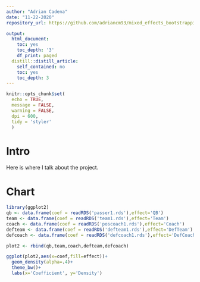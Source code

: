 ```yaml
---
author: "Adrian Cadena"
date: "11-22-2020"
repository_url: https://github.com/adriancm93/mixed_effects_bootstrapping

output:
  html_document:
    toc: yes
    toc_depth: '3'
    df_print: paged
  distill::distill_article:
    self_contained: no
    toc: yes
    toc_depth: 3
---
```



```r
knitr::opts_chunk$set(
  echo = TRUE, 
  message = FALSE, 
  warning = FALSE, 
  dpi = 600, 
  tidy = 'styler'
  )
```

# Intro
Here is where I talk about the project.

# Chart

```r
library(ggplot2)
qb <- data.frame(coef = readRDS('passer1.rds'),effect='QB')
team <- data.frame(coef = readRDS('team1.rds'),effect='Team')
coach <- data.frame(coef = readRDS('poscoach1.rds'),effect='Coach')
defteam <- data.frame(coef = readRDS('defteam1.rds'),effect='DefTeam')
defcoach <- data.frame(coef = readRDS('defcoach1.rds'),effect='DefCoach')

plot2 <- rbind(qb,team,coach,defteam,defcoach)

ggplot(plot2,aes(x=coef,fill=effect))+
  geom_density(alpha=.4)+
  theme_bw()+ 
  labs(x='Coefficient', y='Density')
```

